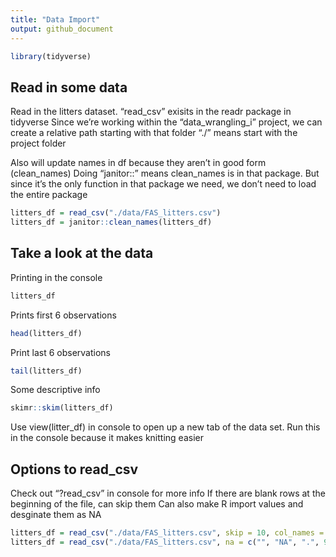 ```yaml
---
title: "Data Import"
output: github_document
---
```

```r
library(tidyverse)
```

## Read in some data

Read in the litters dataset. 
"read_csv" exisits in the readr package in tidyverse
Since we're working within the "data_wrangling_i" project, we can create a relative path starting with that folder
  "./" means start with the project folder
  
Also will update names in df because they aren't in good form (clean_names)
  Doing "janitor::" means clean_names is in that package. But since    it's the only function in that package we need, we don't need to     load the entire package

```r
litters_df = read_csv("./data/FAS_litters.csv")
litters_df = janitor::clean_names(litters_df)
```

## Take a look at the data

Printing in the console
```r
litters_df
```

Prints first 6 observations
```r
head(litters_df)
```

Print last 6 observations 
```r
tail(litters_df)
```

Some descriptive info
```r
skimr::skim(litters_df)
```

Use view(litter_df) in console to open up a new tab of the data set. Run this in the console because it makes knitting easier

## Options to read_csv
Check out "?read_csv" in console for more info
If there are blank rows at the beginning of the file, can skip them
Can also make R import values and desginate them as NA 
```r
litters_df = read_csv("./data/FAS_litters.csv", skip = 10, col_names = FALSE)
litters_df = read_csv("./data/FAS_litters.csv", na = c("", "NA", ".", 999))

```




